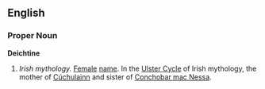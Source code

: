 {{Wikipedia}}
==English==

===Proper Noun===
'''Deichtine'''

#''Irish mythology.'' [[Female]] [[name]]. In the [[Ulster Cycle]] of Irish mythology, the mother of [[Cúchulainn]] and sister of [[Conchobar mac Nessa]].
